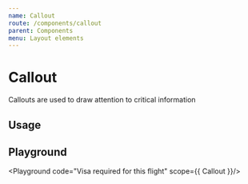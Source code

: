 ```yaml
---
name: Callout
route: /components/callout
parent: Components
menu: Layout elements
---
```



# Callout

Callouts are used to draw attention to critical information

## Usage

<Sandbox>
  <Sandbox.Text>
  </Sandbox.Text>
</Sandbox>

## Playground

<Playground code="<Callout label='Note:'>Visa required for this flight</Callout>" scope={{ Callout }}/>